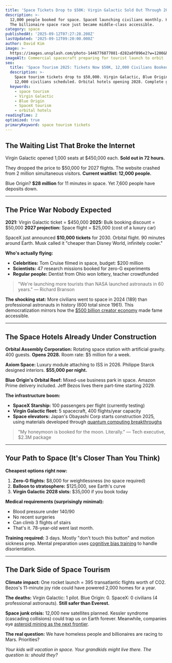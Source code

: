 ```yaml
---
title: 'Space Tickets Drop to $50K: Virgin Galactic Sold Out Through 2027'
description: >-
  12,000 people booked for space. SpaceX launching civilians monthly. Hotels in orbit by 2028.
  The billionaire space race just became middle-class accessible.
category: space
publishedAt: '2025-09-12T07:27:28.208Z'
lastUpdated: '2025-09-12T09:20:00.000Z'
author: David Kim
image: >-
  https://images.unsplash.com/photo-1446776877081-d282a0f896e2?w=1200&h=630&fit=crop
imageAlt: Commercial spacecraft preparing for tourist launch to orbit
seo:
  title: 'Space Tourism 2025: Tickets Now $50K, 12,000 Civilians Booked'
  description: >-
    Space tourism tickets drop to $50,000. Virgin Galactic, Blue Origin, SpaceX fully booked.
    12,000 civilians scheduled. Orbital hotels opening 2028. Complete guide.
  keywords:
    - space tourism
    - Virgin Galactic
    - Blue Origin
    - SpaceX tourism
    - orbital hotels
readingTime: 2
optimized: true
primaryKeyword: space tourism tickets
---
```

## The Waiting List That Broke the Internet

Virgin Galactic opened 1,000 seats at $450,000 each. **Sold out in 72 hours.**

They dropped the price to $50,000 for 2027 flights. The website crashed from 2 million simultaneous visitors. **Current waitlist: 12,000 people.**

Blue Origin? **$28 million** for 11 minutes in space. Yet 7,600 people have deposits down.

---

## The Price War Nobody Expected

**2021:** Virgin Galactic ticket = $450,000
**2025:** Bulk booking discount = $50,000
**2027 projection:** Space flight = $25,000 (cost of a luxury car)

SpaceX just announced **$10,000 tickets** for 2030. Orbital flight. 90 minutes around Earth. Musk called it "cheaper than Disney World, infinitely cooler."

**Who's actually flying:**
- **Celebrities:** Tom Cruise filmed in space, budget: $200 million
- **Scientists:** 47 research missions booked for zero-G experiments
- **Regular people:** Dentist from Ohio won lottery, teacher crowdfunded

> "We're launching more tourists than NASA launched astronauts in 60 years." — Richard Branson

**The shocking stat:** More civilians went to space in 2024 (189) than professional astronauts in history (600 total since 1961). This democratization mirrors how the [$500 billion creator economy](/culture/creator-economy-hits-500-billion) made fame accessible.

---

## The Space Hotels Already Under Construction

**Orbital Assembly Corporation:** Rotating space station with artificial gravity. 400 guests. **Opens 2028.** Room rate: $5 million for a week.

**Axiom Space:** Luxury module attaching to ISS in 2026. Philippe Starck designed interiors. **$55,000 per night.**

**Blue Origin's Orbital Reef:** Mixed-use business park in space. Amazon Prime delivery included. Jeff Bezos lives there part-time starting 2029.

**The infrastructure boom:**
- **SpaceX Starship:** 100 passengers per flight (currently testing)
- **Virgin Galactic fleet:** 5 spacecraft, 400 flights/year capacity
- **Space elevators:** Japan's Obayashi Corp starts construction 2025, using materials developed through [quantum computing breakthroughs](/technology/quantum-computing-2025-commercial-breakthrough)

> "My honeymoon is booked for the moon. Literally." — Tech executive, $2.3M package

---

## Your Path to Space (It's Closer Than You Think)

**Cheapest options right now:**
1. **Zero-G flights:** $8,000 for weightlessness (no space required)
2. **Balloon to stratosphere:** $125,000, see Earth's curve
3. **Virgin Galactic 2028 slots:** $35,000 if you book today

**Medical requirements (surprisingly minimal):**
- Blood pressure under 140/90
- No recent surgeries
- Can climb 3 flights of stairs
- That's it. 78-year-old went last month.

**Training required:** 3 days. Mostly "don't touch this button" and motion sickness prep. Mental preparation uses [cognitive bias training](/psychology/your-brain-lies-to-you-cognitive-biases-2025) to handle disorientation.

---

## The Dark Side of Space Tourism

**Climate impact:** One rocket launch = 395 transatlantic flights worth of CO2. Bezos's 11-minute joy ride could have powered 2,000 homes for a year.

**The deaths:** Virgin Galactic: 1 pilot. Blue Origin: 0. SpaceX: 0 civilians (4 professional astronauts). **Still safer than Everest.**

**Space junk crisis:** 12,000 new satellites planned. Kessler syndrome (cascading collisions) could trap us on Earth forever. Meanwhile, companies eye [asteroid mining as the next frontier](/space/asteroid-mining-becomes-reality).

**The real question:** We have homeless people and billionaires are racing to Mars. Priorities?

*Your kids will vacation in space. Your grandkids might live there. The question is: should they?*